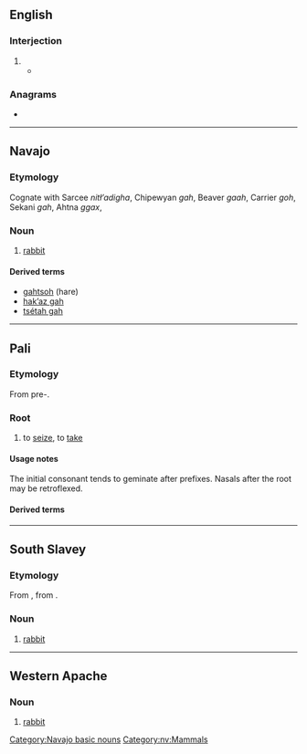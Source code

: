 {{also|gäh}}
==English==

===Interjection===
{{en-interj}}

# {{non-gloss definition|Expressing [[exasperation]] or [[annoyance]].}}
#* {{quote-journal|en|date=January 20, 2009|author=Alison Godfrey|title=Coles, Woolworths and IGA workers vent about customers on Facebook|work=Herald Sun|quotee=Bronwyn Lovejoy|url=http://www.news.com.au//heraldsun/story/0,21985,24937069-661,00.html
|passage=“And stop calling it soccerball! '''gah'''! do any of the tickets say soccerball? no!“”}}

===Anagrams===
* {{anagrams|en|a=agh|HGA|Hag.|agh|gha|hag}}

----

==Navajo==
{{wikipedia|lang=nv}}

===Etymology===
Cognate with Sarcee ''nitłʼadigha'', Chipewyan ''gah'', Beaver ''gaah'', Carrier ''goh'', Sekani ''gah'', Ahtna ''ggax'', {{cog|xsl|gah}}

===Noun===
{{head|nv|noun}}

# [[rabbit]]

====Derived terms====
* [[gahtsoh]] (hare)
* [[hakʼaz gah]]
* [[tsétah gah]]

[[Category:Navajo basic nouns]]
[[Category:nv:Mammals]]

----

==Pali==
<!-- Roots are only given in the Roman script. -->

===Etymology===
From pre-{{inh|pi|sa|गृह्}}.

===Root===
{{pi-root|Pali=gaha}}

# to [[seize]], to [[take]]

====Usage notes====
The initial consonant tends to geminate after prefixes.  Nasals after the root may be retroflexed.

====Derived terms====
{{col3|pi|title=Verbs|gaṇhāti|gaṇhati|niggaṇhāti|niggaṇhati}}
{{col3|pi|title=Non-present participles, gerundives, absolutives and infinitives|gahīta|gahita|niggahīta|niggahita}}
{{col3|pi|title=Nouns|gaha|aggahaṇa}}

----

==South Slavey==

===Etymology===
From {{inh|xsl|ath-pro|*GaX}}, from {{inh|xsl|xnd-pro|*GaX}}.

===Noun===
{{head|xsl|noun}}

# [[rabbit]]

----

==Western Apache==

===Noun===
{{head|apw|noun}}

# [[rabbit]]